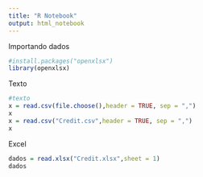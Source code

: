 ```yaml
---
title: "R Notebook"
output: html_notebook
---
```

Importando dados
```r
#install.packages("openxlsx")
library(openxlsx)
```
Texto
```r
#texto
x = read.csv(file.choose(),header = TRUE, sep = ",")
x
x = read.csv("Credit.csv",header = TRUE, sep = ",")
x
```
Excel
```r
dados = read.xlsx("Credit.xlsx",sheet = 1)
dados 
```

